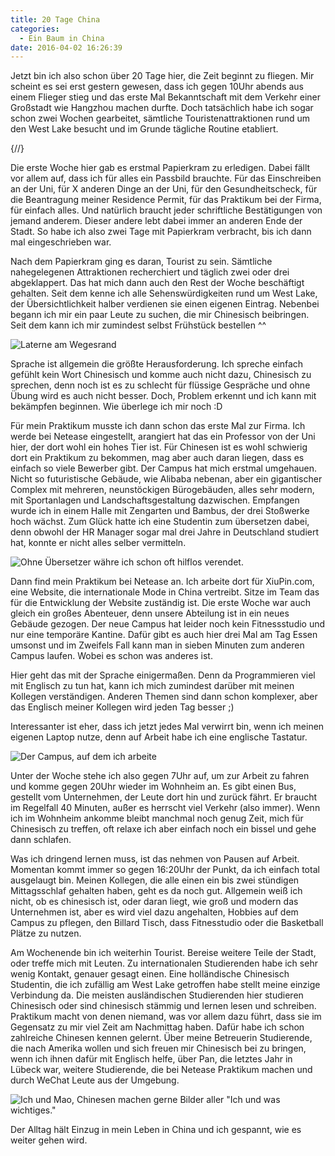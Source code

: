 ```yaml
---
title: 20 Tage China
categories:
  - Ein Baum in China
date: 2016-04-02 16:26:39
---
```



Jetzt bin ich also schon über 20 Tage hier, die Zeit beginnt zu fliegen. Mir scheint es sei erst gestern gewesen, dass ich gegen 10Uhr abends aus einem Flieger stieg und das erste Mal Bekanntschaft mit dem Verkehr einer Großstadt wie Hangzhou machen durfte. Doch tatsächlich habe ich sogar schon zwei Wochen gearbeitet, sämtliche Touristenattraktionen rund um den West Lake besucht und im Grunde tägliche Routine etabliert.

{/*<!-- more -->*/}

Die erste Woche hier gab es erstmal Papierkram zu erledigen. Dabei fällt vor allem auf, dass ich für alles ein Passbild brauchte. Für das Einschreiben an der Uni, für X anderen Dinge an der Uni, für den Gesundheitscheck, für die Beantragung meiner Residence Permit, für das Praktikum bei der Firma, für einfach alles. Und natürlich braucht jeder schriftliche Bestätigungen von jemand anderem. Dieser andere lebt dabei immer an anderen Ende der Stadt. So habe ich also zwei Tage mit Papierkram verbracht, bis ich dann mal eingeschrieben war.

Nach dem Papierkram ging es daran, Tourist zu sein. Sämtliche nahegelegenen Attraktionen recherchiert und täglich zwei oder drei abgeklappert. Das hat mich dann auch den Rest der Woche beschäftigt gehalten. Seit dem kenne ich alle Sehenswürdigkeiten rund um West Lake, der Übersichtlichkeit halber verdienen sie einen eigenen Eintrag. Nebenbei begann ich mir ein paar Leute zu suchen, die mir Chinesisch beibringen. Seit dem kann ich mir zumindest selbst Frühstück bestellen ^^

![Laterne am Wegesrand](/images/china/lantern-long.JPG)


Sprache ist allgemein die größte Herausforderung. Ich spreche einfach gefühlt kein Wort Chinesisch und komme auch nicht dazu, Chinesisch zu sprechen, denn noch ist es zu schlecht für flüssige Gespräche und ohne Übung wird es auch nicht besser. Doch, Problem erkennt und ich kann mit bekämpfen beginnen. Wie überlege ich mir noch :D

Für mein Praktikum musste ich dann schon das erste Mal zur Firma. Ich werde bei Netease eingestellt, arangiert hat das ein Professor von der Uni hier, der dort wohl ein hohes Tier ist. Für Chinesen ist es wohl schwierig dort ein Praktikum zu bekommen, mag aber auch daran liegen, dass es einfach so viele Bewerber gibt. Der Campus hat mich erstmal umgehauen. Nicht so futuristische Gebäude, wie Alibaba nebenan, aber ein gigantischer Complex mit mehreren, neunstöckigen Bürogebäuden, alles sehr modern, mit Sportanlagen und Landschaftsgestaltung dazwischen. Empfangen wurde ich in einem Halle mit Zengarten und Bambus, der drei Stoßwerke hoch wächst. Zum Glück hatte ich eine Studentin zum übersetzen dabei, denn obwohl der HR Manager sogar mal drei Jahre in Deutschland studiert hat, konnte er nicht alles selber vermitteln.

![Ohne Übersetzer währe ich schon oft hilflos verendet.](/images/china/firma-charlene.jpg)

Dann find mein Praktikum bei Netease an. Ich arbeite dort für XiuPin.com, eine Website, die internationale Mode in China vertreibt. Sitze im Team das für die Entwicklung der Website zuständig ist. Die erste Woche war auch gleich ein großes Abenteuer, denn unsere Abteilung ist in ein neues Gebäude gezogen. Der neue Campus hat leider noch kein Fitnessstudio und nur eine temporäre Kantine. Dafür gibt es auch hier drei Mal am Tag Essen umsonst und im Zweifels Fall kann man in sieben Minuten zum anderen Campus laufen. Wobei es schon was anderes ist.

Hier geht das mit der Sprache einigermaßen. Denn da Programmieren viel mit Englisch zu tun hat, kann ich mich zumindest darüber mit meinen Kollegen verständigen. Anderen Themen sind dann schon komplexer, aber das Englisch meiner Kollegen wird jeden Tag besser ;)

Interessanter ist eher, dass ich jetzt jedes Mal verwirrt bin, wenn ich meinen eigenen Laptop nutze, denn auf Arbeit habe ich eine englische Tastatur.

![Der Campus, auf dem ich arbeite](/images/china/netease-campus.jpg)

Unter der Woche stehe ich also gegen 7Uhr auf, um zur Arbeit zu fahren und komme gegen 20Uhr wieder im Wohnheim an. Es gibt einen Bus, gestellt vom Unternehmen, der Leute dort hin und zurück fährt. Er braucht im Regelfall 40 Minuten, außer es herrscht viel Verkehr (also immer). Wenn ich im Wohnheim ankomme bleibt manchmal noch genug Zeit, mich für Chinesisch zu treffen, oft relaxe ich aber einfach noch ein bissel und gehe dann schlafen.

Was ich dringend lernen muss, ist das nehmen von Pausen auf Arbeit. Momentan kommt immer so gegen 16:20Uhr der Punkt, da ich einfach total ausgelaugt bin. Meinen Kollegen, die alle einen ein bis zwei stündigen Mittagsschlaf gehalten haben, geht es da noch gut. Allgemein weiß ich nicht, ob es chinesisch ist, oder daran liegt, wie groß und modern das Unternehmen ist, aber es wird viel dazu angehalten, Hobbies auf dem Campus zu pflegen, den Billard Tisch, dass Fitnesstudio oder die Basketball Plätze zu nutzen.

Am Wochenende bin ich weiterhin Tourist. Bereise weitere Teile der Stadt, oder treffe mich mit Leuten. Zu internationalen Studierenden habe ich sehr wenig Kontakt, genauer gesagt einen. Eine holländische Chinesisch Studentin, die ich zufällig am West Lake getroffen habe stellt meine einzige Verbindung da. Die meisten ausländischen Studierenden hier studieren Chinesisch oder sind chinesisch stämmig und lernen lesen und schreiben. Praktikum macht von denen niemand, was vor allem dazu führt, dass sie im Gegensatz zu mir viel Zeit am Nachmittag haben. Dafür habe ich schon zahlreiche Chinesen kennen gelernt. Über meine Betreuerin Studierende, die nach Amerika wollen und sich freuen mir Chinesisch bei zu bringen, wenn ich ihnen dafür mit Englisch helfe, über Pan, die letztes Jahr in Lübeck war, weitere Studierende, die bei Netease Praktikum machen und durch WeChat Leute aus der Umgebung.

![Ich und Mao, Chinesen machen gerne Bilder aller "Ich und was wichtiges."](/images/china/ich-mao.JPG)

Der Alltag hält Einzug in mein Leben in China und ich gespannt, wie es weiter gehen wird.
